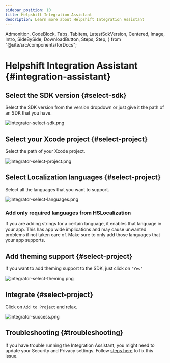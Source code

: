 ```yaml
---
sidebar_position: 10
title: Helpshift Integration Assistant
description: Learn more about Helpshift Integration Assistant
---
```


  Admonition,
  CodeBlock,
  Tabs,
  TabItem,
  LatestSdkVersion,
  Centered,
  Image,
  Intro,
  SideBySide,
  DownloadButton,
  Steps,
  Step,
} from "@site/src/components/forDocs";

# Helpshift Integration Assistant {#integration-assistant}

## Select the SDK version {#select-sdk}

Select the SDK version from the version dropdown or just give it the path of an SDK that you have.

![integrator-select-sdk.png](/static/books/ios/integrator-select-sdk.png)

## Select your Xcode project {#select-project}

Select the path of your Xcode project.

![integrator-select-project.png](/static/books/ios/integrator-select-project.png)

## Select Localization languages {#select-project}

Select all the languages that you want to support.

![integrator-select-languages.png](/static/books/ios/integrator-select-languages.png)

<Admonition type="danger" title="Important">

### Add only required languages from HSLocalization

If you are adding strings for a certain language, it enables that language in your app.
This has app wide implications and may cause unwanted problems if not taken care of.
Make sure to only add those languages that your app supports.

</Admonition>

## Add theming support {#select-project}

If you want to add theming support to the SDK, just click on `'Yes'`

![integrator-select-theming.png](/static/books/ios/integrator-select-theming.png)

## Integrate {#select-project}

Click on `Add to Project` and relax.

![integrator-success.png](/static/books/ios/integrator-success.png)

## Troubleshooting {#troubleshooting}

If you have trouble running the Integration Assistant, you might need to update your Security and Privacy settings. Follow [steps here](/ios/troubleshooting#integration-assistant-settings) to fix this issue.
